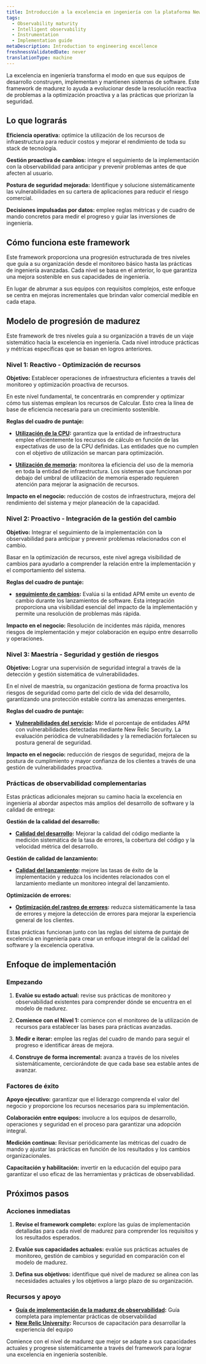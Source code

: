 ```yaml
---
title: Introducción a la excelencia en ingeniería con la plataforma New Relic
tags:
  - Observability maturity
  - Intelligent observability
  - Instrumentation
  - Implementation guide
metaDescription: Introduction to engineering excellence
freshnessValidatedDate: never
translationType: machine
---
```


La excelencia en ingeniería transforma el modo en que sus equipos de desarrollo construyen, implementan y mantienen sistemas de software. Este framework de madurez lo ayuda a evolucionar desde la resolución reactiva de problemas a la optimización proactiva y a las prácticas que priorizan la seguridad.

## Lo que lograrás

**Eficiencia operativa:** optimice la utilización de los recursos de infraestructura para reducir costos y mejorar el rendimiento de toda su stack de tecnología.

**Gestión proactiva de cambios:** integre el seguimiento de la implementación con la observabilidad para anticipar y prevenir problemas antes de que afecten al usuario.

**Postura de seguridad mejorada:** Identifique y solucione sistemáticamente las vulnerabilidades en su cartera de aplicaciones para reducir el riesgo comercial.

**Decisiones impulsadas por datos:** emplee reglas métricas y de cuadro de mando concretos para medir el progreso y guiar las inversiones de ingeniería.

## Cómo funciona este framework

Este framework proporciona una progresión estructurada de tres niveles que guía a su organización desde el monitoreo básico hasta las prácticas de ingeniería avanzadas. Cada nivel se basa en el anterior, lo que garantiza una mejora sostenible en sus capacidades de ingeniería.

En lugar de abrumar a sus equipos con requisitos complejos, este enfoque se centra en mejoras incrementales que brindan valor comercial medible en cada etapa.

## Modelo de progresión de madurez

Este framework de tres niveles guía a su organización a través de un viaje sistemático hacia la excelencia en ingeniería. Cada nivel introduce prácticas y métricas específicas que se basan en logros anteriores.

### Nivel 1: Reactivo - Optimización de recursos

**Objetivo:** Establecer operaciones de infraestructura eficientes a través del monitoreo y optimización proactiva de recursos.

En este nivel fundamental, te concentrarás en comprender y optimizar cómo tus sistemas emplean los recursos de Calcular. Esto crea la línea de base de eficiencia necesaria para un crecimiento sostenible.

**Reglas del cuadro de puntaje:**

* **[Utilización de la CPU](/docs/new-relic-solutions/observability-maturity/engineering-excellence/l1-cpu-utilization):** garantiza que la entidad de infraestructura emplee eficientemente los recursos de cálculo en función de las expectativas de uso de la CPU definidas. Las entidades que no cumplen con el objetivo de utilización se marcan para optimización.

* **[Utilización de memoria](/docs/new-relic-solutions/observability-maturity/engineering-excellence/l1-memory-utilization):** monitorea la eficiencia del uso de la memoria en toda la entidad de infraestructura. Los sistemas que funcionan por debajo del umbral de utilización de memoria esperado requieren atención para mejorar la asignación de recursos.

**Impacto en el negocio:** reducción de costos de infraestructura, mejora del rendimiento del sistema y mejor planeación de la capacidad.

### Nivel 2: Proactivo - Integración de la gestión del cambio

**Objetivo:** Integrar el seguimiento de la implementación con la observabilidad para anticipar y prevenir problemas relacionados con el cambio.

Basar en la optimización de recursos, este nivel agrega visibilidad de cambios para ayudarlo a comprender la relación entre la implementación y el comportamiento del sistema.

**Reglas del cuadro de puntaje:**

* **[seguimiento de cambios](/docs/new-relic-solutions/observability-maturity/engineering-excellence/l2-change-tracking):** Evalúa si la entidad APM emite un evento de cambio durante los lanzamientos de software. Esta integración proporciona una visibilidad esencial del impacto de la implementación y permite una resolución de problemas más rápida.

**Impacto en el negocio:** Resolución de incidentes más rápida, menores riesgos de implementación y mejor colaboración en equipo entre desarrollo y operaciones.

### Nivel 3: Maestría - Seguridad y gestión de riesgos

**Objetivo:** Lograr una supervisión de seguridad integral a través de la detección y gestión sistemática de vulnerabilidades.

En el nivel de maestría, su organización gestiona de forma proactiva los riesgos de seguridad como parte del ciclo de vida del desarrollo, garantizando una protección estable contra las amenazas emergentes.

**Reglas del cuadro de puntaje:**

* **[Vulnerabilidades del servicio](/docs/new-relic-solutions/observability-maturity/engineering-excellence/l3-service-vulnerabilities):** Mide el porcentaje de entidades APM con vulnerabilidades detectadas mediante New Relic Security. La evaluación periódica de vulnerabilidades y la remediación fortalecen su postura general de seguridad.

**Impacto en el negocio:** reducción de riesgos de seguridad, mejora de la postura de cumplimiento y mayor confianza de los clientes a través de una gestión de vulnerabilidades proactiva.

### Prácticas de observabilidad complementarias

Estas prácticas adicionales mejoran su camino hacia la excelencia en ingeniería al abordar aspectos más amplios del desarrollo de software y la calidad de entrega:

**Gestión de la calidad del desarrollo:**

* **[Calidad del desarrollo](/docs/tutorial-innovation-and-growth/development-quality-mgmt/):** Mejorar la calidad del código mediante la medición sistemática de la tasa de errores, la cobertura del código y la velocidad métrica del desarrollo.

**Gestión de calidad de lanzamiento:**

* **[Calidad del lanzamiento](/docs/tutorial-innovation-and-growth/release-quality-mgmt/):** mejore las tasas de éxito de la implementación y reduzca los incidentes relacionados con el lanzamiento mediante un monitoreo integral del lanzamiento.

**Optimización de errores:**

* **[Optimización del rastreo de errores](/docs/new-relic-solutions/observability-maturity/uptime-performance-reliability/error-optimization/):** reduzca sistemáticamente la tasa de errores y mejore la detección de errores para mejorar la experiencia general de los clientes.

Estas prácticas funcionan junto con las reglas del sistema de puntaje de excelencia en ingeniería para crear un enfoque integral de la calidad del software y la excelencia operativa.

## Enfoque de implementación

### Empezando

1. **Evalúe su estado actual:** revise sus prácticas de monitoreo y observabilidad existentes para comprender dónde se encuentra en el modelo de madurez.

2. **Comience con el Nivel 1:** comience con el monitoreo de la utilización de recursos para establecer las bases para prácticas avanzadas.

3. **Medir e iterar:** emplee las reglas del cuadro de mando para seguir el progreso e identificar áreas de mejora.

4. **Construye de forma incremental:** avanza a través de los niveles sistemáticamente, cerciorándote de que cada base sea estable antes de avanzar.

### Factores de éxito

**Apoyo ejecutivo:** garantizar que el liderazgo comprenda el valor del negocio y proporcione los recursos necesarios para su implementación.

**Colaboración entre equipos:** involucre a los equipos de desarrollo, operaciones y seguridad en el proceso para garantizar una adopción integral.

**Medición continua:** Revisar periódicamente las métricas del cuadro de mando y ajustar las prácticas en función de los resultados y los cambios organizacionales.

**Capacitación y habilitación:** invertir en la educación del equipo para garantizar el uso eficaz de las herramientas y prácticas de observabilidad.

## Próximos pasos

### Acciones inmediatas

1. **Revise el framework completo:** explore las guías de implementación detalladas para cada nivel de madurez para comprender los requisitos y los resultados esperados.

2. **Evalúe sus capacidades actuales:** evalúe sus prácticas actuales de monitoreo, gestión de cambios y seguridad en comparación con el modelo de madurez.

3. **Defina sus objetivos:** identifique qué nivel de madurez se alinea con las necesidades actuales y los objetivos a largo plazo de su organización.

### Recursos y apoyo

* **[Guía de implementación de la madurez de observabilidad](/docs/new-relic-solutions/observability-maturity/introduction/):** Guía completa para implementar prácticas de observabilidad
* **[New Relic University](https://learn.newrelic.com/):** Recursos de capacitación para desarrollar la experiencia del equipo

Comience con el nivel de madurez que mejor se adapte a sus capacidades actuales y progrese sistemáticamente a través del framework para lograr una excelencia en ingeniería sostenible.